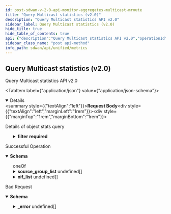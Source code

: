 ```yaml
---
id: post-sdwan-v-2-0-api-monitor-aggregates-multicast-mroute
title: "Query Multicast statistics (v2.0)"
description: "Query Multicast statistics API v2.0"
sidebar_label: Query Multicast statistics (v2.0)
hide_title: true
hide_table_of_contents: true
api: {"description":"Query Multicast statistics API v2.0","operationId":"post-sdwan-v2.0-api-monitor-aggregates-multicast-mroute","requestBody":{"content":{"application/json":{"schema":{"properties":{"end_time":{"format":"date","type":"string"},"filter":{"description":"Filter: Required(error = MULTICAST_QUERY_MISSING_FILTER: Filter field is required) Valid ","properties":{"element":{"description":"Element: Required(error = MULTICAST_QUERY_MISSING_ELEMENT_ID: Element ID is required) ListString(allowDuplicate = true, allowEmpty = true, allowNull = false, length = 0, listMaxSize = 1, error = MULTICAST_QUERY_INVALID_ELEMENT_ID: Provide single valid element ID in filter, noTrim = false, regex = ^[0-9]{1,20}$, required = true) ","items":{"description":"Element","type":"string"},"type":"array"},"group":{"description":"Group: ListIPAddress(bcast = DENY, listMaxSize = 1, error = MULTICAST_MROUTE_QUERY_INVALID_GROUP_IP: Provide single valid group ip in filter, required = false, type = IP) ","items":{"description":"Group","type":"string"},"type":"array"},"site":{"description":"Site: Required(error = MULTICAST_QUERY_MISSING_SITE_ID: Site ID is required) ListString(allowDuplicate = true, allowEmpty = true, allowNull = false, length = 0, listMaxSize = 1, error = MULTICAST_QUERY_INVALID_SITE_ID: Provide single valid site ID in filter, noTrim = false, regex = ^[0-9]{1,20}$, required = true) ","items":{"description":"Site","type":"string"},"type":"array"},"source":{"description":"Source: ListString(allowDuplicate = true, allowEmpty = true, allowNull = false, length = 0, listMaxSize = 1, error = MULTICAST_MROUTE_QUERY_INVALID_SOURCE_IP: Provide single valid source ip in filter, noTrim = false, regex = , required = false) ","items":{"description":"Source","type":"string"},"type":"array"}},"required":["source","site","element"]},"is_active":{"description":"Is Active: Required(error = MULTICAST_MROUTE_QUERY_MISSING_IS_ACTIVE: is_active field is required) ","type":"boolean"},"name":{"description":"Name: Pattern(error = INVALID_FILTER: Schema check failed - Invalid value for param {}, regexp = ^[A-Za-z]+$) ","type":"string"},"start_time":{"format":"date","type":"string"},"type":{"description":"Type: ValidateEnum(enumClass = classOf[MulticastRouteType], error = MULTICAST_MROUTE_QUERY_MISSING_TYPE: type field is either missing or unsupported value is provided, nullAllowed = false) ","enum":["WAN","LAN"],"type":"string"}},"required":["is_active","type","filter"]}}},"description":"Details of object stats query"},"responses":{"200":{"content":{"application/json":{"schema":{"oneOf":[{"properties":{"end_time":{"description":"End Time","type":"string"},"source_group_list":{"description":"Source Group List","items":{"properties":{"flags":{"description":"Flags","type":"string"},"group":{"description":"Group","type":"string"},"incoming_interface":{"description":"Incoming Interface","properties":{"iif":{"description":"Iif","type":"string"},"is_site_interface":{"description":"Is Site Interface","type":"boolean"},"wanpath":{"description":"Wanpath","type":"string"}}},"outgoing_interfaces":{"description":"Outgoing Interfaces","items":{"properties":{"is_site_interface":{"description":"Is Site Interface","type":"boolean"},"oif":{"description":"Oif","type":"string"},"wanpaths":{"description":"Wanpaths","items":{"description":"Wanpaths","type":"string"},"type":"array"}}},"type":"array"},"rx_bytes":{"description":"Rx Bytes","format":"int64","type":"integer"},"rx_packets":{"description":"Rx Packets","format":"int64","type":"integer"},"source":{"description":"Source","type":"string"}}},"type":"array"},"start_time":{"description":"Start Time","type":"string"}}},{"properties":{"end_time":{"description":"End Time","type":"string"},"oif_list":{"description":"Oif List","items":{"properties":{"is_site_interface":{"description":"Is Site Interface","type":"boolean"},"oif":{"description":"Oif","type":"string"},"wanpaths":{"description":"Wanpaths","items":{"properties":{"last_active":{"format":"date","type":"string"},"tx_bytes":{"description":"Tx Bytes","format":"int64","type":"integer"},"tx_packets":{"description":"Tx Packets","format":"int64","type":"integer"},"wanpath":{"description":"Wanpath","type":"string"}}},"type":"array"}}},"type":"array"},"start_time":{"description":"Start Time","type":"string"}}}]}}},"description":"Successful Operation"},"400":{"content":{"application/json":{"example":{"value":{"_error":[{"code":"INVALID_REQUEST_ERROR_0001"},{"code":"MULTICAST_QUERY_MISSING_FILTER"},{"code":"MULTICAST_QUERY_MISSING_ELEMENT_ID"},{"code":"MULTICAST_QUERY_INVALID_ELEMENT_ID"},{"code":"MULTICAST_QUERY_MISSING_SITE_ID"},{"code":"MULTICAST_QUERY_INVALID_SITE_ID"},{"code":"MULTICAST_MROUTE_QUERY_MISSING_IS_ACTIVE"},{"code":"MULTICAST_MROUTE_QUERY_INVALID_SOURCE_IP"},{"code":"MULTICAST_MROUTE_QUERY_INVALID_GROUP_IP"},{"code":"MULTICAST_MROUTE_QUERY_UNSUPPORTED_TIME_FIELDS"},{"code":"MULTICAST_MROUTE_QUERY_MISSING_SOURCE_OR_GROUP"},{"code":"MULTICAST_MROUTE_QUERY_MISSING_TYPE"}]}},"schema":{"properties":{"_error":{"items":{"properties":{"code":{"type":"string"},"message":{"type":"string"}}},"type":"array"}}}}},"description":"Bad Request"}},"tags":["Metrics"],"method":"post","path":"/sdwan/v2.0/api/monitor/aggregates/multicast/mroute","jsonRequestBodyExample":{"end_time":"2022-09-28","filter":{"element":["string"],"group":["string"],"site":["string"],"source":["string"]},"is_active":true,"name":"string","start_time":"2022-09-28","type":"WAN"},"info":{"contact":{},"description":"List of APIs used to retrieve SDWAN metrics such as badnwidth utilization, TCP transaction, application health, application performance, LQM, flows, interface & system metrics.","title":"Metrics","version":"Latest"},"postman":{"name":"Query Multicast statistics (v2.0)","description":{"content":"Query Multicast statistics API v2.0","type":"text/plain"},"url":{"path":["sdwan","v2.0","api","monitor","aggregates","multicast","mroute"],"host":["{{baseUrl}}"],"query":[],"variable":[]},"header":[{"key":"Content-Type","value":"application/json"},{"key":"Accept","value":"application/json"}],"method":"POST","body":{"mode":"raw","raw":"\"\"","options":{"raw":{"language":"json"}}}}}
sidebar_class_name: "post api-method"
info_path: sdwan/api/unified/metrics
---
```



## Query Multicast statistics (v2.0)



Query Multicast statistics API v2.0

<MimeTabs><TabItem label={"application/json"} value={"application/json-schema"}><details style={{}} data-collapsed={false} open={true}><summary style={{"textAlign":"left"}}><strong>Request Body</strong></summary><div style={{"textAlign":"left","marginLeft":"1rem"}}><div style={{"marginTop":"1rem","marginBottom":"1rem"}}>

Details of object stats query

</div></div><ul style={{"marginLeft":"1rem"}}><SchemaItem collapsible={false} name={"end_time"} required={false} schemaDescription={undefined} schemaName={"date"} qualifierMessage={undefined} defaultValue={undefined}></SchemaItem><SchemaItem collapsible={true} className={"schemaItem"}><details style={{}}><summary style={{}}><strong>filter</strong><span style={{"opacity":"0.6"}}> </span><strong style={{"fontSize":"var(--ifm-code-font-size)","color":"var(--openapi-required)"}}> required</strong></summary><div style={{"marginLeft":"1rem"}}><div style={{"marginTop":".5rem","marginBottom":".5rem"}}>

Filter: Required(error = MULTICAST_QUERY_MISSING_FILTER: Filter field is required) Valid 

</div><SchemaItem collapsible={false} name={"element"} required={true} schemaDescription={"Element: Required(error = MULTICAST_QUERY_MISSING_ELEMENT_ID: Element ID is required) ListString(allowDuplicate = true, allowEmpty = true, allowNull = false, length = 0, listMaxSize = 1, error = MULTICAST_QUERY_INVALID_ELEMENT_ID: Provide single valid element ID in filter, noTrim = false, regex = ^[0-9]{1,20}$, required = true) "} schemaName={"string[]"} qualifierMessage={undefined} defaultValue={undefined}></SchemaItem><SchemaItem collapsible={false} name={"group"} required={false} schemaDescription={"Group: ListIPAddress(bcast = DENY, listMaxSize = 1, error = MULTICAST_MROUTE_QUERY_INVALID_GROUP_IP: Provide single valid group ip in filter, required = false, type = IP) "} schemaName={"string[]"} qualifierMessage={undefined} defaultValue={undefined}></SchemaItem><SchemaItem collapsible={false} name={"site"} required={true} schemaDescription={"Site: Required(error = MULTICAST_QUERY_MISSING_SITE_ID: Site ID is required) ListString(allowDuplicate = true, allowEmpty = true, allowNull = false, length = 0, listMaxSize = 1, error = MULTICAST_QUERY_INVALID_SITE_ID: Provide single valid site ID in filter, noTrim = false, regex = ^[0-9]{1,20}$, required = true) "} schemaName={"string[]"} qualifierMessage={undefined} defaultValue={undefined}></SchemaItem><SchemaItem collapsible={false} name={"source"} required={true} schemaDescription={"Source: ListString(allowDuplicate = true, allowEmpty = true, allowNull = false, length = 0, listMaxSize = 1, error = MULTICAST_MROUTE_QUERY_INVALID_SOURCE_IP: Provide single valid source ip in filter, noTrim = false, regex = , required = false) "} schemaName={"string[]"} qualifierMessage={undefined} defaultValue={undefined}></SchemaItem></div></details></SchemaItem><SchemaItem collapsible={false} name={"is_active"} required={true} schemaDescription={"Is Active: Required(error = MULTICAST_MROUTE_QUERY_MISSING_IS_ACTIVE: is_active field is required) "} schemaName={"boolean"} qualifierMessage={undefined} defaultValue={undefined}></SchemaItem><SchemaItem collapsible={false} name={"name"} required={false} schemaDescription={"Name: Pattern(error = INVALID_FILTER: Schema check failed - Invalid value for param {}, regexp = ^[A-Za-z]+$) "} schemaName={"string"} qualifierMessage={undefined} defaultValue={undefined}></SchemaItem><SchemaItem collapsible={false} name={"start_time"} required={false} schemaDescription={undefined} schemaName={"date"} qualifierMessage={undefined} defaultValue={undefined}></SchemaItem><SchemaItem collapsible={false} name={"type"} required={true} schemaDescription={"Type: ValidateEnum(enumClass = classOf[MulticastRouteType], error = MULTICAST_MROUTE_QUERY_MISSING_TYPE: type field is either missing or unsupported value is provided, nullAllowed = false) "} schemaName={"string"} qualifierMessage={"**Possible values:** [`WAN`, `LAN`]"} defaultValue={undefined}></SchemaItem></ul></details></TabItem></MimeTabs><div><ApiTabs><TabItem label={"200"} value={"200"}><div>

Successful Operation

</div><div><MimeTabs groupId={"mime-type"}><TabItem label={"application/json"} value={"application/json"}><SchemaTabs groupId={"schema-tabs"}><TabItem label={"Schema"} value={"Schema"}><details style={{}} data-collapsed={false} open={true}><summary style={{"textAlign":"left"}}><strong>Schema</strong></summary><div style={{"textAlign":"left","marginLeft":"1rem"}}></div><ul style={{"marginLeft":"1rem"}}><div><div><span className={"badge badge--info"}>oneOf</span><SchemaTabs><TabItem label={"MOD1"} value={"0-item-properties"}><SchemaItem collapsible={false} name={"end_time"} required={false} schemaDescription={"End Time"} schemaName={"string"} qualifierMessage={undefined} defaultValue={undefined}></SchemaItem><SchemaItem collapsible={true} className={"schemaItem"}><details style={{}}><summary style={{}}><strong>source_group_list</strong><span style={{"opacity":"0.6"}}> undefined[]</span></summary><div style={{"marginLeft":"1rem"}}><div style={{"marginTop":".5rem","marginBottom":".5rem"}}>

Source Group List

</div><SchemaItem collapsible={false} name={"flags"} required={false} schemaDescription={"Flags"} schemaName={"string"} qualifierMessage={undefined} defaultValue={undefined}></SchemaItem><SchemaItem collapsible={false} name={"group"} required={false} schemaDescription={"Group"} schemaName={"string"} qualifierMessage={undefined} defaultValue={undefined}></SchemaItem><SchemaItem collapsible={true} className={"schemaItem"}><details style={{}}><summary style={{}}><strong>incoming_interface</strong><span style={{"opacity":"0.6"}}> </span></summary><div style={{"marginLeft":"1rem"}}><div style={{"marginTop":".5rem","marginBottom":".5rem"}}>

Incoming Interface

</div><SchemaItem collapsible={false} name={"iif"} required={false} schemaDescription={"Iif"} schemaName={"string"} qualifierMessage={undefined} defaultValue={undefined}></SchemaItem><SchemaItem collapsible={false} name={"is_site_interface"} required={false} schemaDescription={"Is Site Interface"} schemaName={"boolean"} qualifierMessage={undefined} defaultValue={undefined}></SchemaItem><SchemaItem collapsible={false} name={"wanpath"} required={false} schemaDescription={"Wanpath"} schemaName={"string"} qualifierMessage={undefined} defaultValue={undefined}></SchemaItem></div></details></SchemaItem><SchemaItem collapsible={true} className={"schemaItem"}><details style={{}}><summary style={{}}><strong>outgoing_interfaces</strong><span style={{"opacity":"0.6"}}> undefined[]</span></summary><div style={{"marginLeft":"1rem"}}><div style={{"marginTop":".5rem","marginBottom":".5rem"}}>

Outgoing Interfaces

</div><SchemaItem collapsible={false} name={"is_site_interface"} required={false} schemaDescription={"Is Site Interface"} schemaName={"boolean"} qualifierMessage={undefined} defaultValue={undefined}></SchemaItem><SchemaItem collapsible={false} name={"oif"} required={false} schemaDescription={"Oif"} schemaName={"string"} qualifierMessage={undefined} defaultValue={undefined}></SchemaItem><SchemaItem collapsible={false} name={"wanpaths"} required={false} schemaDescription={"Wanpaths"} schemaName={"string[]"} qualifierMessage={undefined} defaultValue={undefined}></SchemaItem></div></details></SchemaItem><SchemaItem collapsible={false} name={"rx_bytes"} required={false} schemaDescription={"Rx Bytes"} schemaName={"int64"} qualifierMessage={undefined} defaultValue={undefined}></SchemaItem><SchemaItem collapsible={false} name={"rx_packets"} required={false} schemaDescription={"Rx Packets"} schemaName={"int64"} qualifierMessage={undefined} defaultValue={undefined}></SchemaItem><SchemaItem collapsible={false} name={"source"} required={false} schemaDescription={"Source"} schemaName={"string"} qualifierMessage={undefined} defaultValue={undefined}></SchemaItem></div></details></SchemaItem><SchemaItem collapsible={false} name={"start_time"} required={false} schemaDescription={"Start Time"} schemaName={"string"} qualifierMessage={undefined} defaultValue={undefined}></SchemaItem></TabItem><TabItem label={"MOD2"} value={"1-item-properties"}><SchemaItem collapsible={false} name={"end_time"} required={false} schemaDescription={"End Time"} schemaName={"string"} qualifierMessage={undefined} defaultValue={undefined}></SchemaItem><SchemaItem collapsible={true} className={"schemaItem"}><details style={{}}><summary style={{}}><strong>oif_list</strong><span style={{"opacity":"0.6"}}> undefined[]</span></summary><div style={{"marginLeft":"1rem"}}><div style={{"marginTop":".5rem","marginBottom":".5rem"}}>

Oif List

</div><SchemaItem collapsible={false} name={"is_site_interface"} required={false} schemaDescription={"Is Site Interface"} schemaName={"boolean"} qualifierMessage={undefined} defaultValue={undefined}></SchemaItem><SchemaItem collapsible={false} name={"oif"} required={false} schemaDescription={"Oif"} schemaName={"string"} qualifierMessage={undefined} defaultValue={undefined}></SchemaItem><SchemaItem collapsible={true} className={"schemaItem"}><details style={{}}><summary style={{}}><strong>wanpaths</strong><span style={{"opacity":"0.6"}}> undefined[]</span></summary><div style={{"marginLeft":"1rem"}}><div style={{"marginTop":".5rem","marginBottom":".5rem"}}>

Wanpaths

</div><SchemaItem collapsible={false} name={"last_active"} required={false} schemaDescription={undefined} schemaName={"date"} qualifierMessage={undefined} defaultValue={undefined}></SchemaItem><SchemaItem collapsible={false} name={"tx_bytes"} required={false} schemaDescription={"Tx Bytes"} schemaName={"int64"} qualifierMessage={undefined} defaultValue={undefined}></SchemaItem><SchemaItem collapsible={false} name={"tx_packets"} required={false} schemaDescription={"Tx Packets"} schemaName={"int64"} qualifierMessage={undefined} defaultValue={undefined}></SchemaItem><SchemaItem collapsible={false} name={"wanpath"} required={false} schemaDescription={"Wanpath"} schemaName={"string"} qualifierMessage={undefined} defaultValue={undefined}></SchemaItem></div></details></SchemaItem></div></details></SchemaItem><SchemaItem collapsible={false} name={"start_time"} required={false} schemaDescription={"Start Time"} schemaName={"string"} qualifierMessage={undefined} defaultValue={undefined}></SchemaItem></TabItem></SchemaTabs></div></div></ul></details></TabItem><TabItem label={"Example (from schema)"} value={"Example (from schema)"}><ResponseSamples responseExample={"{\n  \"end_time\": \"string\",\n  \"source_group_list\": [\n    {\n      \"flags\": \"string\",\n      \"group\": \"string\",\n      \"incoming_interface\": {\n        \"iif\": \"string\",\n        \"is_site_interface\": true,\n        \"wanpath\": \"string\"\n      },\n      \"outgoing_interfaces\": [\n        {\n          \"is_site_interface\": true,\n          \"oif\": \"string\",\n          \"wanpaths\": [\n            \"string\"\n          ]\n        }\n      ],\n      \"rx_bytes\": 0,\n      \"rx_packets\": 0,\n      \"source\": \"string\"\n    }\n  ],\n  \"start_time\": \"string\"\n}"} language={"json"}></ResponseSamples></TabItem></SchemaTabs></TabItem></MimeTabs></div></TabItem><TabItem label={"400"} value={"400"}><div>

Bad Request

</div><div><MimeTabs groupId={"mime-type"}><TabItem label={"application/json"} value={"application/json"}><SchemaTabs groupId={"schema-tabs"}><TabItem label={"Schema"} value={"Schema"}><details style={{}} data-collapsed={false} open={true}><summary style={{"textAlign":"left"}}><strong>Schema</strong></summary><div style={{"textAlign":"left","marginLeft":"1rem"}}></div><ul style={{"marginLeft":"1rem"}}><SchemaItem collapsible={true} className={"schemaItem"}><details style={{}}><summary style={{}}><strong>_error</strong><span style={{"opacity":"0.6"}}> undefined[]</span></summary><div style={{"marginLeft":"1rem"}}><SchemaItem collapsible={false} name={"code"} required={false} schemaDescription={undefined} schemaName={"string"} qualifierMessage={undefined} defaultValue={undefined}></SchemaItem><SchemaItem collapsible={false} name={"message"} required={false} schemaDescription={undefined} schemaName={"string"} qualifierMessage={undefined} defaultValue={undefined}></SchemaItem></div></details></SchemaItem></ul></details></TabItem><TabItem label={"Example (from schema)"} value={"Example (from schema)"}><ResponseSamples responseExample={"{\n  \"_error\": [\n    {\n      \"code\": \"string\",\n      \"message\": \"string\"\n    }\n  ]\n}"} language={"json"}></ResponseSamples></TabItem><TabItem label={"Example"} value={"Example"}><ResponseSamples responseExample={"{\n  \"value\": {\n    \"_error\": [\n      {\n        \"code\": \"INVALID_REQUEST_ERROR_0001\"\n      },\n      {\n        \"code\": \"MULTICAST_QUERY_MISSING_FILTER\"\n      },\n      {\n        \"code\": \"MULTICAST_QUERY_MISSING_ELEMENT_ID\"\n      },\n      {\n        \"code\": \"MULTICAST_QUERY_INVALID_ELEMENT_ID\"\n      },\n      {\n        \"code\": \"MULTICAST_QUERY_MISSING_SITE_ID\"\n      },\n      {\n        \"code\": \"MULTICAST_QUERY_INVALID_SITE_ID\"\n      },\n      {\n        \"code\": \"MULTICAST_MROUTE_QUERY_MISSING_IS_ACTIVE\"\n      },\n      {\n        \"code\": \"MULTICAST_MROUTE_QUERY_INVALID_SOURCE_IP\"\n      },\n      {\n        \"code\": \"MULTICAST_MROUTE_QUERY_INVALID_GROUP_IP\"\n      },\n      {\n        \"code\": \"MULTICAST_MROUTE_QUERY_UNSUPPORTED_TIME_FIELDS\"\n      },\n      {\n        \"code\": \"MULTICAST_MROUTE_QUERY_MISSING_SOURCE_OR_GROUP\"\n      },\n      {\n        \"code\": \"MULTICAST_MROUTE_QUERY_MISSING_TYPE\"\n      }\n    ]\n  }\n}"} language={"json"}></ResponseSamples></TabItem></SchemaTabs></TabItem></MimeTabs></div></TabItem></ApiTabs></div>
      